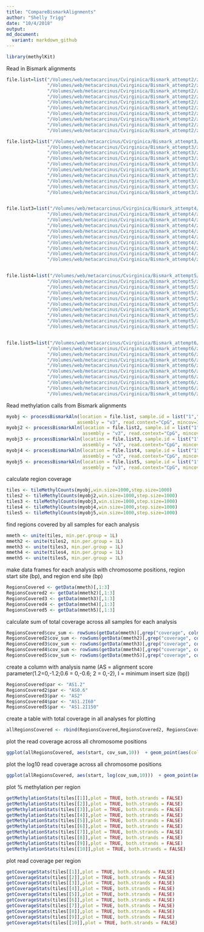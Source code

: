 ```yaml
---
title: "CompareBismarkAlignments"
author: "Shelly Trigg"
date: "10/4/2018"
output: 
md_document:
  variant: markdown_github
---
```


```r
library(methylKit)
```

Read in Bismark alignments  
```r
file.list=list("/Volumes/web/metacarcinus/Cvirginica/Bismark_attempt2/zr2096_1_dedup.sorted.bam",
               "/Volumes/web/metacarcinus/Cvirginica/Bismark_attempt2/zr2096_2_dedup.sorted.bam",
               "/Volumes/web/metacarcinus/Cvirginica/Bismark_attempt2/zr2096_3_dedup.sorted.bam",
               "/Volumes/web/metacarcinus/Cvirginica/Bismark_attempt2/zr2096_4_dedup.sorted.bam",
               "/Volumes/web/metacarcinus/Cvirginica/Bismark_attempt2/zr2096_5_dedup.sorted.bam",
               "/Volumes/web/metacarcinus/Cvirginica/Bismark_attempt2/zr2096_6_dedup.sorted.bam",
               "/Volumes/web/metacarcinus/Cvirginica/Bismark_attempt2/zr2096_7_dedup.sorted.bam",
               "/Volumes/web/metacarcinus/Cvirginica/Bismark_attempt2/zr2096_8_dedup.sorted.bam",
               "/Volumes/web/metacarcinus/Cvirginica/Bismark_attempt2/zr2096_9_dedup.sorted.bam",
               "/Volumes/web/metacarcinus/Cvirginica/Bismark_attempt2/zr2096_10_dedup.sorted.bam")

file.list2=list("/Volumes/web/metacarcinus/Cvirginica/Bismark_attempt3/zr2096_1_dedup.sorted.bam",
               "/Volumes/web/metacarcinus/Cvirginica/Bismark_attempt3/zr2096_2_dedup.sorted.bam",
               "/Volumes/web/metacarcinus/Cvirginica/Bismark_attempt3/zr2096_3_dedup.sorted.bam",
               "/Volumes/web/metacarcinus/Cvirginica/Bismark_attempt3/zr2096_4_dedup.sorted.bam",
               "/Volumes/web/metacarcinus/Cvirginica/Bismark_attempt3/zr2096_5_dedup.sorted.bam",
               "/Volumes/web/metacarcinus/Cvirginica/Bismark_attempt3/zr2096_6_dedup.sorted.bam",
               "/Volumes/web/metacarcinus/Cvirginica/Bismark_attempt3/zr2096_7_dedup.sorted.bam",
               "/Volumes/web/metacarcinus/Cvirginica/Bismark_attempt3/zr2096_8_dedup.sorted.bam",
               "/Volumes/web/metacarcinus/Cvirginica/Bismark_attempt3/zr2096_9_dedup.sorted.bam",
               "/Volumes/web/metacarcinus/Cvirginica/Bismark_attempt3/zr2096_10_dedup.sorted.bam")


file.list3=list("/Volumes/web/metacarcinus/Cvirginica/Bismark_attempt4/zr2096_1_dedup.sorted.bam",
               "/Volumes/web/metacarcinus/Cvirginica/Bismark_attempt4/zr2096_2_dedup.sorted.bam",
               "/Volumes/web/metacarcinus/Cvirginica/Bismark_attempt4/zr2096_3_dedup.sorted.bam",
               "/Volumes/web/metacarcinus/Cvirginica/Bismark_attempt4/zr2096_4_dedup.sorted.bam",
               "/Volumes/web/metacarcinus/Cvirginica/Bismark_attempt4/zr2096_5_dedup.sorted.bam",
               "/Volumes/web/metacarcinus/Cvirginica/Bismark_attempt4/zr2096_6_dedup.sorted.bam",
               "/Volumes/web/metacarcinus/Cvirginica/Bismark_attempt4/zr2096_7_dedup.sorted.bam",
               "/Volumes/web/metacarcinus/Cvirginica/Bismark_attempt4/zr2096_8_dedup.sorted.bam",
               "/Volumes/web/metacarcinus/Cvirginica/Bismark_attempt4/zr2096_9_dedup.sorted.bam",
               "/Volumes/web/metacarcinus/Cvirginica/Bismark_attempt4/zr2096_10_dedup.sorted.bam")


file.list4=list("/Volumes/web/metacarcinus/Cvirginica/Bismark_attempt5/zr2096_1_dedup.sorted.bam",
               "/Volumes/web/metacarcinus/Cvirginica/Bismark_attempt5/zr2096_2_dedup.sorted.bam",
               "/Volumes/web/metacarcinus/Cvirginica/Bismark_attempt5/zr2096_3_dedup.sorted.bam",
               "/Volumes/web/metacarcinus/Cvirginica/Bismark_attempt5/zr2096_4_dedup.sorted.bam",
               "/Volumes/web/metacarcinus/Cvirginica/Bismark_attempt5/zr2096_5_dedup.sorted.bam",
               "/Volumes/web/metacarcinus/Cvirginica/Bismark_attempt5/zr2096_6_dedup.sorted.bam",
               "/Volumes/web/metacarcinus/Cvirginica/Bismark_attempt5/zr2096_7_dedup.sorted.bam",
               "/Volumes/web/metacarcinus/Cvirginica/Bismark_attempt5/zr2096_8_dedup.sorted.bam",
               "/Volumes/web/metacarcinus/Cvirginica/Bismark_attempt5/zr2096_9_dedup.sorted.bam",
               "/Volumes/web/metacarcinus/Cvirginica/Bismark_attempt5/zr2096_10_dedup.sorted.bam")


file.list5=list("/Volumes/web/metacarcinus/Cvirginica/Bismark_attempt6/zr2096_1_dedup.sorted.bam",
               "/Volumes/web/metacarcinus/Cvirginica/Bismark_attempt6/zr2096_2_dedup.sorted.bam",
               "/Volumes/web/metacarcinus/Cvirginica/Bismark_attempt6/zr2096_3_dedup.sorted.bam",
               "/Volumes/web/metacarcinus/Cvirginica/Bismark_attempt6/zr2096_4_dedup.sorted.bam",
               "/Volumes/web/metacarcinus/Cvirginica/Bismark_attempt6/zr2096_5_dedup.sorted.bam",
               "/Volumes/web/metacarcinus/Cvirginica/Bismark_attempt6/zr2096_6_dedup.sorted.bam",
               "/Volumes/web/metacarcinus/Cvirginica/Bismark_attempt6/zr2096_7_dedup.sorted.bam",
               "/Volumes/web/metacarcinus/Cvirginica/Bismark_attempt6/zr2096_8_dedup.sorted.bam",
               "/Volumes/web/metacarcinus/Cvirginica/Bismark_attempt6/zr2096_9_dedup.sorted.bam",
               "/Volumes/web/metacarcinus/Cvirginica/Bismark_attempt6/zr2096_10_dedup.sorted.bam")
```

Read methylation calls from Bismark alignments  
```r
myobj <- processBismarkAln(location = file.list, sample.id = list("1","2","3","4","5","6","7","8","9","10"), 
                          assembly = "v3", read.context="CpG", mincov=3, treatment = c(0,0,0,0,0,1,1,1,1,1))
myobj2 <- processBismarkAln(location = file.list2, sample.id = list("1","2","3","4","5","6","7","8","9","10"), 
                            assembly = "v3", read.context="CpG", mincov=3, treatment = c(0,0,0,0,0,1,1,1,1,1))
myobj3 <- processBismarkAln(location = file.list3, sample.id = list("1","2","3","4","5","6","7","8","9","10"), 
                            assembly = "v3", read.context="CpG", mincov=3, treatment = c(0,0,0,0,0,1,1,1,1,1))
myobj4 <- processBismarkAln(location = file.list4, sample.id = list("1","2","3","4","5","6","7","8","9","10"), 
                            assembly = "v3", read.context="CpG", mincov=3, treatment = c(0,0,0,0,0,1,1,1,1,1))
myobj5 <- processBismarkAln(location = file.list5, sample.id = list("1","2","3","4","5","6","7","8","9","10"), 
                            assembly = "v3", read.context="CpG", mincov=3, treatment = c(0,0,0,0,0,1,1,1,1,1))
```

calculate region coverage  
```r
tiles <- tileMethylCounts(myobj,win.size=1000,step.size=1000)
tiles2 <- tileMethylCounts(myobj2,win.size=1000,step.size=1000)
tiles3 <- tileMethylCounts(myobj3,win.size=1000,step.size=1000)
tiles4 <- tileMethylCounts(myobj4,win.size=1000,step.size=1000)
tiles5 <- tileMethylCounts(myobj5,win.size=1000,step.size=1000)
```

find regions covered by all samples for each analysis
```r
mmeth <- unite(tiles, min.per.group = 1L)
mmeth2 <- unite(tiles2, min.per.group = 1L)
mmeth3 <- unite(tiles3, min.per.group = 1L)
mmeth4 <- unite(tiles4, min.per.group = 1L)
mmeth5 <- unite(tiles5, min.per.group = 1L)
```

make data frames for each analysis with chromosome positions, region start site (bp), and region end site (bp)  
```r
RegionsCovered <- getData(mmeth)[,1:3]
RegionsCovered2 <- getData(mmeth2)[,1:3]
RegionsCovered3 <- getData(mmeth3)[,1:3]
RegionsCovered4 <- getData(mmeth4)[,1:3]
RegionsCovered5 <- getData(mmeth5)[,1:3]
```

calculate sum of total coverage across all samples for each analysis 
```r
RegionsCovered$cov_sum <- rowSums(getData(mmeth)[,grep("coverage", colnames(getData(mmeth)))], na.rm = TRUE)
RegionsCovered2$cov_sum <- rowSums(getData(mmeth2)[,grep("coverage", colnames(getData(mmeth2)))], na.rm = TRUE)
RegionsCovered3$cov_sum <- rowSums(getData(mmeth3)[,grep("coverage", colnames(getData(mmeth3)))], na.rm = TRUE)
RegionsCovered4$cov_sum <- rowSums(getData(mmeth4)[,grep("coverage", colnames(getData(mmeth4)))], na.rm = TRUE)
RegionsCovered5$cov_sum <- rowSums(getData(mmeth5)[,grep("coverage", colnames(getData(mmeth5)))], na.rm = TRUE)
```

create a column with analysis name (AS = alignment score parameter(1.2=0,-1.2;0.6 = 0,-0.6; 2 = 0,-2), I = minimum insert size (bp))
```r
RegionsCovered$par <- "AS1.2"
RegionsCovered2$par <- "AS0.6"
RegionsCovered3$par <- "AS2"
RegionsCovered4$par <- "AS1.2I60"
RegionsCovered5$par <- "AS1.2I150"
```

create a table with total coverage in all analyses for plotting 
```r
allRegionsCovered <- rbind(RegionsCovered,RegionsCovered2, RegionsCovered3, RegionsCovered4, RegionsCovered5)
```

plot the read coverage across all chromosome positions 
```r
ggplot(allRegionsCovered, aes(start, cov_sum,10))  + geom_point(aes(colour = par, shape = par), alpha = 0.7) + scale_color_manual(values = c("orange","green","blue", "magenta","darkgray")) + xlab("position") + ylab("coverage") + facet_wrap(~chr)
```
plot the log10 read coverage across all chromosome positions  
```r
ggplot(allRegionsCovered, aes(start, log(cov_sum,10)))  + geom_point(aes(colour = par, shape = par), alpha = 0.7) + scale_color_manual(values = c("orange","green","blue", "magenta","darkgray")) + xlab("position") + ylab("coverage") + facet_wrap(~chr)
```


plot % methylation per region  
```r
getMethylationStats(tiles[[1]],plot = TRUE, both.strands = FALSE)
getMethylationStats(tiles[[2]],plot = TRUE, both.strands = FALSE)
getMethylationStats(tiles[[3]],plot = TRUE, both.strands = FALSE)
getMethylationStats(tiles[[4]],plot = TRUE, both.strands = FALSE)
getMethylationStats(tiles[[5]],plot = TRUE, both.strands = FALSE)
getMethylationStats(tiles[[6]],plot = TRUE, both.strands = FALSE)
getMethylationStats(tiles[[7]],plot = TRUE, both.strands = FALSE)
getMethylationStats(tiles[[8]],plot = TRUE, both.strands = FALSE)
getMethylationStats(tiles[[9]],plot = TRUE, both.strands = FALSE)
getMethylationStats(tiles[[10]],plot = TRUE, both.strands = FALSE)
```

plot read coverage per region
```r
getCoverageStats(tiles[[1]],plot = TRUE, both.strands = FALSE)
getCoverageStats(tiles[[2]],plot = TRUE, both.strands = FALSE)
getCoverageStats(tiles[[3]],plot = TRUE, both.strands = FALSE)
getCoverageStats(tiles[[4]],plot = TRUE, both.strands = FALSE)
getCoverageStats(tiles[[5]],plot = TRUE, both.strands = FALSE)
getCoverageStats(tiles[[6]],plot = TRUE, both.strands = FALSE)
getCoverageStats(tiles[[7]],plot = TRUE, both.strands = FALSE)
getCoverageStats(tiles[[8]],plot = TRUE, both.strands = FALSE)
getCoverageStats(tiles[[9]],plot = TRUE, both.strands = FALSE)
getCoverageStats(tiles[[10]],plot = TRUE, both.strands = FALSE)
```

